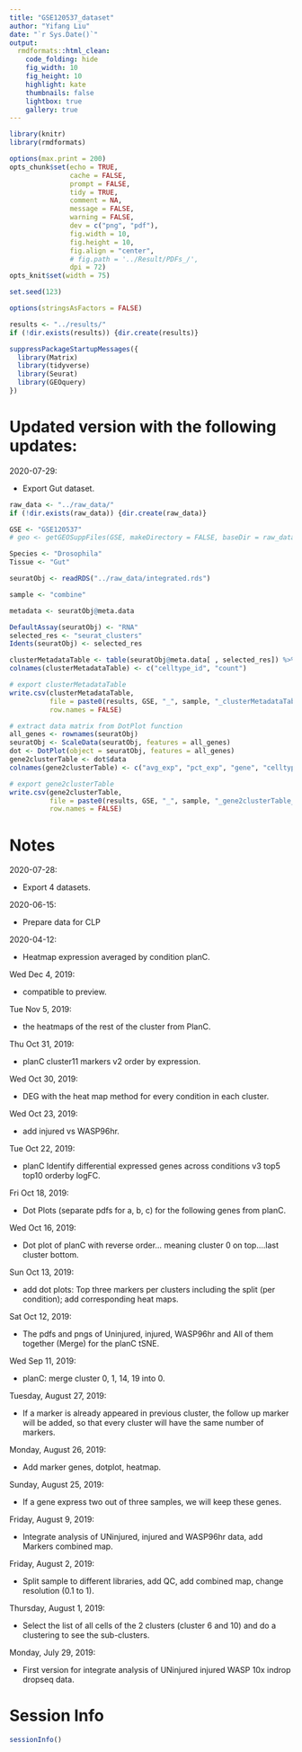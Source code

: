 ```yaml
---
title: "GSE120537_dataset"
author: "Yifang Liu"
date: "`r Sys.Date()`"
output:
  rmdformats::html_clean:
    code_folding: hide
    fig_width: 10
    fig_height: 10
    highlight: kate
    thumbnails: false
    lightbox: true
    gallery: true
---
```


```r
library(knitr)
library(rmdformats)

options(max.print = 200)
opts_chunk$set(echo = TRUE,
               cache = FALSE,
               prompt = FALSE,
               tidy = TRUE,
               comment = NA,
               message = FALSE,
               warning = FALSE,
               dev = c("png", "pdf"),
               fig.width = 10,
               fig.height = 10,
               fig.align = "center",
               # fig.path = '../Result/PDFs_/',
               dpi = 72)
opts_knit$set(width = 75)
```

```r
set.seed(123)

options(stringsAsFactors = FALSE)

results <- "../results/"
if (!dir.exists(results)) {dir.create(results)}

suppressPackageStartupMessages({
  library(Matrix)
  library(tidyverse)
  library(Seurat)
  library(GEOquery)
})
```

# Updated version with the following updates:

2020-07-29:

  * Export Gut dataset.

```r
raw_data <- "../raw_data/"
if (!dir.exists(raw_data)) {dir.create(raw_data)}

GSE <- "GSE120537"
# geo <- getGEOSuppFiles(GSE, makeDirectory = FALSE, baseDir = raw_data)

Species <- "Drosophila"
Tissue <- "Gut"
```

```r
seuratObj <- readRDS("../raw_data/integrated.rds")
```

```r
sample <- "combine"

metadata <- seuratObj@meta.data

DefaultAssay(seuratObj) <- "RNA"
selected_res <- "seurat_clusters"
Idents(seuratObj) <- selected_res

clusterMetadataTable <- table(seuratObj@meta.data[ , selected_res]) %>% as.data.frame()
colnames(clusterMetadataTable) <- c("celltype_id", "count")

# export clusterMetadataTable
write.csv(clusterMetadataTable,
          file = paste0(results, GSE, "_", sample, "_clusterMetadataTable_", Species, "_", Tissue, ".csv"),
          row.names = FALSE)

# extract data matrix from DotPlot function
all_genes <- rownames(seuratObj)
seuratObj <- ScaleData(seuratObj, features = all_genes)
dot <- DotPlot(object = seuratObj, features = all_genes)
gene2clusterTable <- dot$data
colnames(gene2clusterTable) <- c("avg_exp", "pct_exp", "gene", "celltype_id", "avg_exp_scaled")

# export gene2clusterTable
write.csv(gene2clusterTable,
          file = paste0(results, GSE, "_", sample, "_gene2clusterTable_", Species, "_", Tissue, ".csv"),
          row.names = FALSE)
```

# Notes

2020-07-28:

  * Export 4 datasets.

2020-06-15:

  * Prepare data for CLP

2020-04-12:

  * Heatmap expression averaged by condition planC.

Wed Dec 4, 2019:

  * compatible to preview.

Tue Nov 5, 2019:

  * the heatmaps of the rest of the cluster from PlanC.

Thu Oct 31, 2019:

  * planC cluster11 markers v2 order by expression.

Wed Oct 30, 2019:

  * DEG with the heat map method for every condition in each cluster.

Wed Oct 23, 2019:

  * add injured vs WASP96hr.

Tue Oct 22, 2019:

  * planC Identify differential expressed genes across conditions v3 top5 top10 orderby logFC.

Fri Oct 18, 2019:

  * Dot Plots (separate pdfs for a, b, c) for the following genes from planC.

Wed Oct 16, 2019:

  * Dot plot of planC with reverse order... meaning cluster 0 on top....last cluster bottom.

Sun Oct 13, 2019:

  * add dot plots: Top three markers per clusters including the split (per condition); add corresponding heat maps.

Sat Oct 12, 2019:

  * The pdfs and pngs of Uninjured, injured, WASP96hr and All of them together (Merge) for the planC tSNE.

Wed Sep 11, 2019:

  * planC: merge cluster 0, 1, 14, 19 into 0.

Tuesday, August 27, 2019:

  * If a marker is already appeared in previous cluster, the follow up marker will be added, so that every cluster will have the same number of markers.

Monday, August 26, 2019:

  * Add marker genes, dotplot, heatmap.

Sunday, August 25, 2019:

  * If a gene express two out of three samples, we will keep these genes.

Friday, August 9, 2019:

  * Integrate analysis of UNinjured, injured and WASP96hr data, add Markers combined map.

Friday, August 2, 2019:

  * Split sample to different libraries, add QC, add combined map, change resolution (0.1 to 1).

Thursday, August 1, 2019:

  * Select the list of all cells of the 2 clusters (cluster 6 and 10) and do a clustering to see the sub-clusters.

Monday, July 29, 2019:

  * First version for integrate analysis of UNinjured injured WASP 10x indrop dropseq data.

# Session Info

```r
sessionInfo()
```

